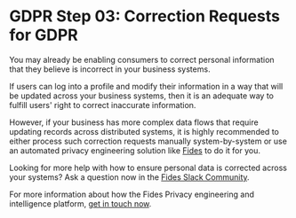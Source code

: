 
# GDPR Step 03: Correction Requests for GDPR

You may already be enabling consumers to correct personal information that they believe is incorrect in your business systems.

If users can log into a profile and modify their information in a way that will be updated across your business systems, then it is an adequate way to fulfill users' right to correct inaccurate information.

However, if your business has more complex data flows that require updating records across distributed systems, it is highly recommended to either process such correction requests manually system-by-system or use an automated privacy engineering solution like [Fides](https://fid.es/start) to do it for you.

<Callout> Looking for more help with how to ensure personal data is corrected across your systems? Ask a question now in the [Fides Slack Community](https://fid.es/join-slack). </Callout>

For more information about how the Fides Privacy engineering and intelligence platform, [get in touch now](https://ethyca.com/book-demo?utm_source=docs-site).